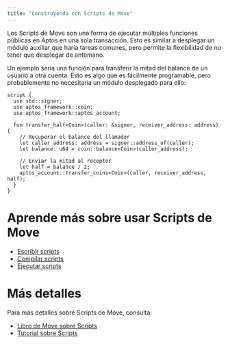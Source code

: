 ```yaml
---
title: "Construyendo con Scripts de Move"
---
```


Los Scripts de Move son una forma de ejecutar múltiples funciones públicas en Aptos en una sola
transacción. Esto es similar a desplegar un módulo auxiliar que haría tareas comunes,
pero permite la flexibilidad de no tener que desplegar de antemano.

Un ejemplo sería una función para transferir la mitad del balance de un usuario a otra
cuenta. Esto es algo que es fácilmente programable, pero probablemente no
necesitaría un módulo desplegado para ello:

```move
script {
  use std::signer;
  use aptos_framework::coin;
  use aptos_framework::aptos_account;

  fun transfer_half<Coin>(caller: &signer, receiver_address: address) {
    // Recuperar el balance del llamador
    let caller_address: address = signer::address_of(caller);
    let balance: u64 = coin::balance<Coin>(caller_address);

    // Enviar la mitad al receptor
    let half = balance / 2;
    aptos_account::transfer_coins<Coin>(caller, receiver_address, half);
  }
}
```

# Aprende más sobre usar Scripts de Move

- [Escribir scripts](../../../../build/smart-contracts/scripts/writing-scripts)
- [Compilar scripts](../../../../build/smart-contracts/scripts/compiling-scripts)
- [Ejecutar scripts](../../../../build/smart-contracts/scripts/running-scripts)

# Más detalles

Para más detalles sobre Scripts de Move, consulta:

- [Libro de Move sobre Scripts](../../../../build/smart-contracts/book/modules-and-scripts)
- [Tutorial sobre Scripts](../../../../build/smart-contracts/scripts/script-tutorial)
